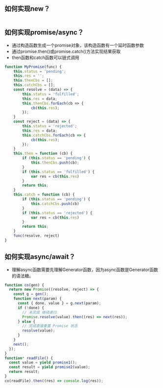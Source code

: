 ## 如何实现new？
```js
```
## 如何实现promise/async？
* 通过构造函数生成一个promise对象，该构造函数有一个延时函数参数
* 通过promise.then()或promise.catch()方法实现结果获取
* then函数和catch函数可以链式调用
```js
function MyPromise(func) {
    this.status = 'pending';
    this.res = '';
    this.thenCbs = [];
    this.catchCbs = [];
    const resolve = (data) => {
        this.status = 'fulfilled';
        this.res = data;
        this.thenCbs.forEach(cb => {
            cb(this.res);
        });
    }
    const reject = (data) => {
        this.status = 'rejected';
        this.res = data;
        this.catchCbs.forEach(cb => {
            cb(this.res);
        });
    }
    this.then = function (cb) {
        if (this.status == 'pending') {
            this.thenCbs.push(cb);
        }
        if (this.status == 'fulfilled') {
            var res = cb(this.res)
        }
        return this;
    }
    this.catch = function (cb) {
        if (this.status == 'pending') {
            this.catchCbs.push(cb)
        }
        if (this.status == 'rejected') {
            var res = cb(this.res)
        }
        return this;
    }
    func(resolve, reject)
}
```
## 如何实现async/await？
* 理解async函数需要先理解Generator函数，因为async函数是Generator函数的语法糖。
```js
function co(gen) {
  return new Promise((resolve, reject) => {
    const g = gen();
    function next(param) {
      const { done, value } = g.next(param);
      if (!done) {
        // 未完成 继续递归
        Promise.resolve(value).then((res) => next(res));
      } else {
        // 完成直接重置 Promise 状态
        resolve(value);
      }
    }
    next();
  });
}
function* readFile() {
  const value = yield promise1();
  const result = yield promise2(value);
  return result;
}
co(readFile).then((res) => console.log(res));
```
